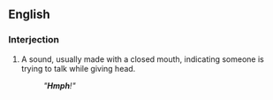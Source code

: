 ==English==

===Interjection===
{{en-intj}}
# {{onomat}} A sound, usually made with a closed mouth, indicating someone is trying to talk while giving head.
#: ''"'''Hmph'''!"''